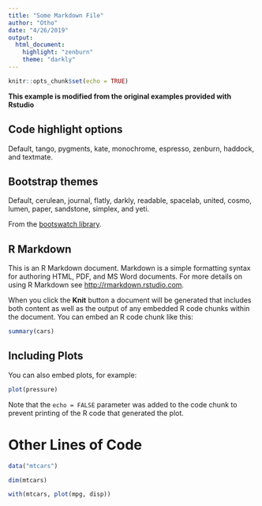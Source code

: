 ```yaml
---
title: "Some Markdown File"
author: "Otho"
date: "4/26/2019"
output:
  html_document:
    highlight: "zenburn"
    theme: "darkly"
---
```


```r
knitr::opts_chunk$set(echo = TRUE)
```

**This example is modified from the original examples provided with Rstudio**

## Code highlight options

Default, tango, pygments, kate, monochrome, espresso, zenburn, haddock, and textmate.

## Bootstrap themes

Default, cerulean, journal, flatly, darkly, readable, spacelab, united, cosmo, lumen, paper, sandstone, simplex, and yeti.

From the [bootswatch library](https://bootswatch.com/3/).

## R Markdown

This is an R Markdown document. Markdown is a simple formatting syntax for authoring HTML, PDF, and MS Word documents. For more details on using R Markdown see <http://rmarkdown.rstudio.com>.

When you click the **Knit** button a document will be generated that includes both content as well as the output of any embedded R code chunks within the document. You can embed an R code chunk like this:

```r
summary(cars)
```

## Including Plots

You can also embed plots, for example:

```r
plot(pressure)
```

Note that the `echo = FALSE` parameter was added to the code chunk to prevent printing of the R code that generated the plot.

# Other Lines of Code

```r
data("mtcars")

dim(mtcars)

with(mtcars, plot(mpg, disp))
```

